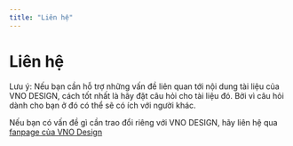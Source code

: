 ```yaml
---
title: "Liên hệ"
---
```



# Liên hệ

<Callout type="warning">
  Lưu ý: Nếu bạn cần hỗ trợ những vấn đề liên quan tới nội dung tài liệu của VNO
  DESIGN, cách tốt nhất là hãy đặt câu hỏi cho tài liệu đó. Bởi vì câu hỏi dành
  cho bạn ở đó có thể sẽ có ích với người khác.
</Callout>

Nếu bạn có vấn đề gì cần trao đổi riêng với VNO DESIGN, hãy liên hệ qua [fanpage của VNO Design](https://www.facebook.com/vnodesign)

